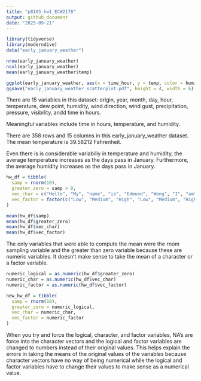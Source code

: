 ```yaml
---
title: "p8105_hw1_ECW2178"
output: github_document
date: "2025-09-21"
---
```


```r
library(tidyverse)
library(moderndive)
data("early_january_weather")
```

```r
nrow(early_january_weather)
ncol(early_january_weather)
mean(early_january_weather$temp)

ggplot(early_january_weather, aes(x = time_hour, y = temp, color = humid)) + geom_point()
ggsave("early_january_weather_scatterplot.pdf", height = 4, width = 6)
```

There are 15 variables in this dataset: origin, year, month, day, hour, temperature, dew point, humidity, wind direction, wind gust, precipitation, pressure, visibility, andd time in hours. 

Meaningful variables include time in hours, temperature, and humidity.

There are 358 rows and 15 columns in this early_january_weather dataset. 
The mean temperature is 39.58212 Fahrenheit. 

Even there is is considerable variabiliy in temperature and humidity, the average temperature increases as the days pass in January. Furthermore, the average humidity increases as the days pass in January. 


```r
hw_df = tibble(
  samp = rnorm(10),
  greater_zero = samp > 0, 
  vec_char = c("Hello", "My", "name", "is", "Edmund", "Wong", "I", "am", "studying", "Biostatistics"),
  vec_factor = factor(c("Low", "Medium", "High", "Low", "Medium", "High", "Low", "Medium", "High", "Low"))
)

mean(hw_df$samp)
mean(hw_df$greater_zero)
mean(hw_df$vec_char)
mean(hw_df$vec_factor)
```
The only variables that were able to compute the mean were the rnom sampling variable and the greater than zero variable because these are numeric variables. It doesn't make sense to take the mean of a character or a factor variable. 

```r
numeric_logical = as.numeric(hw_df$greater_zero)
numeric_char = as.numeric(hw_df$vec_char)
numeric_factor = as.numeric(hw_df$vec_factor)

new_hw_df = tibble(
  samp = rnorm(10),
  greater_zero = numeric_logical,
  vec_char = numeric_char,
  vec_factor = numeric_factor
)
```

When you try and force the logical, character, and factor variables, NA's are force into the character vectors and the logical and factor variables are changed to numbers instead of their original values. This helps explain the errors in taking the means of the original values of the variables because character vectors have no way of being numerical while the logical and factor variables have to change their values to make sense as a numerical value. 
